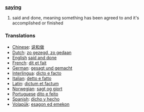 === [[saying]] ===
# said and done, meaning something has been agreed to and it's accomplished or finished

=== Translations ===
*[[Chinese]]: [[说和做]]
*[[Dutch]]: [[zo gezegd, zo gedaan]]
*[[English]] [[said and done]]
*[[French]]: [[dit et fait]]
*[[German]]: [[gesagt und gemacht]]
*[[Interlingua]]: [[dicto e facto]]
*[[Italian]]: [[detto e fatto]]
*[[Latin]]: [[dictum et factum]]
*[[Norwegian]]: [[sagt og gjort]]
*[[Portuguese]] [[dito e feito]]
*[[Spanish]]: [[dicho y hecho]]
*[[Volapük]]: [[esagon ed emekon]]